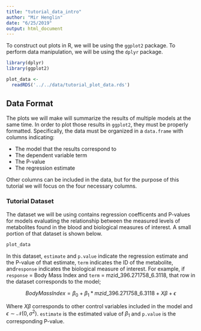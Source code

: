 ```yaml
---
title: "tutorial_data_intro"
author: "Mir Henglin"
date: "6/25/2019"
output: html_document
---
```


To construct out plots in R, we will be using the `ggplot2` package. To perform data manipulation, we will be using the `dplyr` package.

```r
library(dplyr)
library(ggplot2)
```

```r
plot_data <-
  readRDS('../../data/tutorial_plot_data.rds') 
```

## Data Format

The plots we will make will summarize the results of multiple models at the same time. In order to plot those results in `ggplot2`, they must be properly formatted. Specifically, the data must be organized in a `data.frame` with columns indicating:

* The model that the results correspond to
* The dependent variable term
* The P-value
* The regression estimate

Other columns can be included in the data, but for the purpose of this tutorial we will focus on the four necessary columns. 

### Tutorial Dataset

The dataset we will be using contains regression coefficents and P-values for models evaluating the relationship between the measured levels of metabolites found in the blood and biological measures of interest. A small portion of that dataset is shown below.

```r
plot_data
```

In this dataset, `estimate` and `p.value` indicate the regression estimate and the P-value of that estimate, `term` indicates the ID of the metabolite, and`response` indicates the biological measure of interest. For example, if `response` = Body Mass Index and `term` = mzid_396.271758_6.3118, that row in the dataset corresponds to the model;

$$Body Mass Index = \beta_0 + \beta_1 * mzid\_396.271758\_6.3118 + X\beta + \epsilon$$

Where $X\beta$ corresponds to other control variables included in the model and $\epsilon \sim \mathcal{N}(0, \sigma^2)$. `estimate` is the estimated value of $\beta_1$ and `p.value` is the corresponding P-value.
